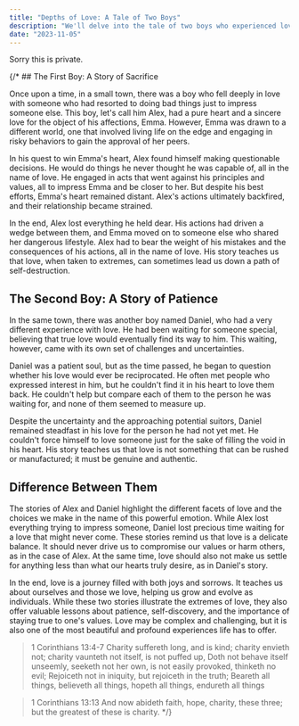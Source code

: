```yaml
---
title: "Depths of Love: A Tale of Two Boys"
description: "We'll delve into the tale of two boys who experienced love in contrasting ways, revealing the intricate facets of this powerful emotion."
date: "2023-11-05"
---
```


Sorry this is private.

{/* ## The First Boy: A Story of Sacrifice

Once upon a time, in a small town, there was a boy who fell deeply in love with someone who had resorted to doing bad things just to impress someone else. This boy, let's call him Alex, had a pure heart and a sincere love for the object of his affections, Emma. However, Emma was drawn to a different world, one that involved living life on the edge and engaging in risky behaviors to gain the approval of her peers.

In his quest to win Emma's heart, Alex found himself making questionable decisions. He would do things he never thought he was capable of, all in the name of love. He engaged in acts that went against his principles and values, all to impress Emma and be closer to her. But despite his best efforts, Emma's heart remained distant. Alex's actions ultimately backfired, and their relationship became strained.

In the end, Alex lost everything he held dear. His actions had driven a wedge between them, and Emma moved on to someone else who shared her dangerous lifestyle. Alex had to bear the weight of his mistakes and the consequences of his actions, all in the name of love. His story teaches us that love, when taken to extremes, can sometimes lead us down a path of self-destruction.

## The Second Boy: A Story of Patience

In the same town, there was another boy named Daniel, who had a very different experience with love. He had been waiting for someone special, believing that true love would eventually find its way to him. This waiting, however, came with its own set of challenges and uncertainties.

Daniel was a patient soul, but as the time passed, he began to question whether his love would ever be reciprocated. He often met people who expressed interest in him, but he couldn't find it in his heart to love them back. He couldn't help but compare each of them to the person he was waiting for, and none of them seemed to measure up.

Despite the uncertainty and the approaching potential suitors, Daniel remained steadfast in his love for the person he had not yet met. He couldn't force himself to love someone just for the sake of filling the void in his heart. His story teaches us that love is not something that can be rushed or manufactured; it must be genuine and authentic.

## Difference Between Them

The stories of Alex and Daniel highlight the different facets of love and the choices we make in the name of this powerful emotion. While Alex lost everything trying to impress someone, Daniel lost precious time waiting for a love that might never come. These stories remind us that love is a delicate balance. It should never drive us to compromise our values or harm others, as in the case of Alex. At the same time, love should also not make us settle for anything less than what our hearts truly desire, as in Daniel's story.

In the end, love is a journey filled with both joys and sorrows. It teaches us about ourselves and those we love, helping us grow and evolve as individuals. While these two stories illustrate the extremes of love, they also offer valuable lessons about patience, self-discovery, and the importance of staying true to one's values. Love may be complex and challenging, but it is also one of the most beautiful and profound experiences life has to offer.

> 1 Corinthians 13:4-7
> Charity suffereth long, and is kind; charity envieth not; charity vaunteth not itself, is not puffed up, Doth not behave itself unseemly, seeketh not her own, is not easily provoked, thinketh no evil; Rejoiceth not in iniquity, but rejoiceth in the truth; Beareth all things, believeth all things, hopeth all things, endureth all things

> 1 Corinthians 13:13
> And now abideth faith, hope, charity, these three; but the greatest of these is charity. */}
